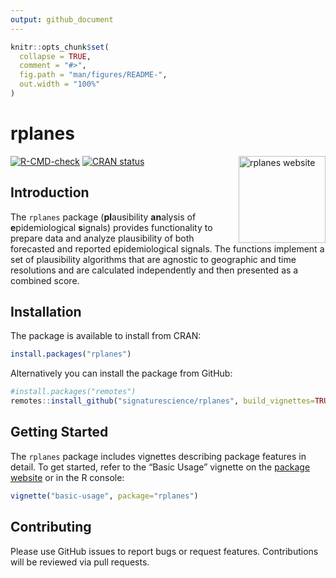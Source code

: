 ```yaml
---
output: github_document
---
```


<!-- README.md is generated from README.Rmd. Please edit that file -->

```r
knitr::opts_chunk$set(
  collapse = TRUE,
  comment = "#>",
  fig.path = "man/figures/README-",
  out.width = "100%"
)
```

# rplanes

<a href="https://signaturescience.github.io/rplanes/"><img src="man/figures/logo.png" align="right" height="139" alt="rplanes website" /></a>

<!-- badges: start -->
[![R-CMD-check](https://github.com/signaturescience/rplanes/actions/workflows/R-CMD-check.yaml/badge.svg)](https://github.com/signaturescience/rplanes/actions/workflows/R-CMD-check.yaml)
[![CRAN status](https://www.r-pkg.org/badges/version/rplanes)](https://CRAN.R-project.org/package=rplanes)
<!-- badges: end -->

## Introduction

The `rplanes` package (**pl**ausibility **an**alysis of **e**pidemiological **s**ignals) provides functionality to prepare data and analyze plausibility of both forecasted and reported epidemiological signals. The functions implement a set of plausibility algorithms that are agnostic to geographic and time resolutions and are calculated independently and then presented as a combined score. 


## Installation

The package is available to install from CRAN:

``` r
install.packages("rplanes")
```

Alternatively you can install the package from GitHub:

``` r
#install.packages("remotes")
remotes::install_github("signaturescience/rplanes", build_vignettes=TRUE)
```

## Getting Started

The `rplanes` package includes vignettes describing package features in detail. To get started, refer to the "Basic Usage" vignette on the [package website](https://signaturescience.github.io/rplanes/articles/basic-usage.html) or in the R console:

```r
vignette("basic-usage", package="rplanes")
```

## Contributing

Please use GitHub issues to report bugs or request features. Contributions will be reviewed via pull requests.
